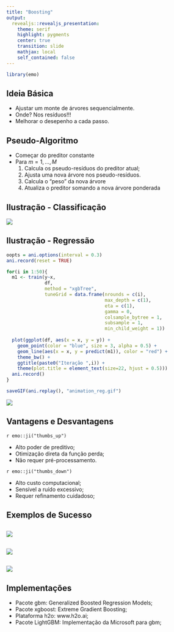 ```yaml
---
title: "Boosting"
output:
  revealjs::revealjs_presentation:
    theme: serif
    highlight: pygments
    center: true
    transition: slide
    mathjax: local
    self_contained: false
---
```


```r
library(emo)
```


## Ideia Básica

- Ajustar um monte de árvores sequencialmente.
- Onde? Nos resíduos!!!
- Melhorar o desepenho a cada passo.

## Pseudo-Algoritmo

- Começar do preditor constante
- Para $m = 1, \dots, M$
  1. Calcula os pseudo-resíduos do preditor atual;
  2. Ajusta uma nova árvore nos pseudo-resíduos.
  3. Calcula o "peso" da nova árvore
  4. Atualiza o preditor somando a nova árvore ponderada

## Ilustração - Classificação

![](animation.gif)

## Ilustração - Regressão

```r
oopts = ani.options(interval = 0.3)
ani.record(reset = TRUE)

for(i in 1:50){
  m1 <- train(y~x,
              df,
              method = "xgbTree",
              tuneGrid = data.frame(nrounds = c(i),
                                    max_depth = c(1),
                                    eta = c(1),
                                    gamma = 0,
                                    colsample_bytree = 1,
                                    subsample = 1,
                                    min_child_weight = 1))
  
  plot(ggplot(df, aes(x = x, y = y)) + 
    geom_point(color = "blue", size = 3, alpha = 0.5) + 
    geom_line(aes(x = x, y = predict(m1)), color = "red") + 
    theme_bw() + 
    ggtitle(paste0("Iteração ",i)) + 
    theme(plot.title = element_text(size=22, hjust = 0.5)))
  ani.record()
}

saveGIF(ani.replay(), "animation_reg.gif")
```

![](animation_reg.gif)

## Vantagens e Desvantagens

`r emo::ji("thumbs_up")`

* Alto poder de preditivo;
* Otimização direta da função perda;
* Não requer pré-processamento.

`r emo::ji("thumbs_down")`

* Alto custo computacional;
* Sensível a ruído excessivo;
* Requer refinamento cuidadoso;

## Exemplos de Sucesso

##

![](images/kdd_xgb.png)

##

![](images/medium_xgb.png)

## 

![](images/xgboost_github.png)

## Implementações

* Pacote gbm: Generalized Boosted Regression Models;
* Pacote xgboost: Extreme Gradient Boosting;
* Plataforma h2o: www.h2o.ai;
* Pacote LightGBM: Implementação da Microsoft para gbm;